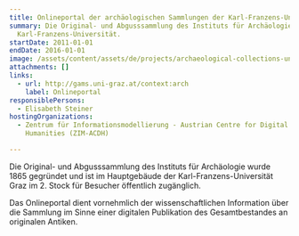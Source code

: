 ```yaml
---
title: Onlineportal der archäologischen Sammlungen der Karl-Franzens-Universität Graz
summary: Die Original- und Abgusssammlung des Instituts für Archäologie der
  Karl-Franzens-Universität.
startDate: 2011-01-01
endDate: 2016-01-01
image: /assets/content/assets/de/projects/archaeological-collections-university-graz/arch.jpg
attachments: []
links:
  - url: http://gams.uni-graz.at/context:arch
    label: Onlineportal
responsiblePersons:
  - Elisabeth Steiner
hostingOrganizations:
  - Zentrum für Informationsmodellierung - Austrian Centre for Digital
    Humanities (ZIM-ACDH)

---
```

Die Original- und Abgusssammlung des Instituts für Archäologie wurde 1865 gegründet und ist im Hauptgebäude der Karl-Franzens-Universität Graz im 2. Stock für Besucher öffentlich zugänglich.

Das Onlineportal dient vornehmlich der wissenschaftlichen Information über die Sammlung im Sinne einer digitalen Publikation des Gesamtbestandes an originalen Antiken.
